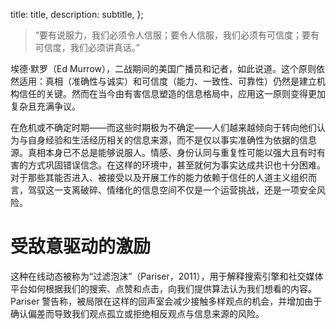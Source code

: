 

  title: title,
  description: subtitle,
};


> “要有说服力，我们必须令人信服；要令人信服，我们必须有可信度；要有可信度，我们必须讲真话。”

埃德·默罗（Ed Murrow），二战期间的美国广播员和记者，如此说道。这个原则依然适用：真相（准确性与诚实）和可信度（能力、一致性、可靠性）仍然是建立机构信任的关键。然而在当今由有害信息塑造的信息格局中，应用这一原则变得更加复杂且充满争议。

在危机或不确定时期——而这些时期极为不确定——人们越来越倾向于转向他们认为与自身经验和生活经历相关的信息来源，而不是仅以事实准确性为依据的信息源。真相本身已不总是能够说服人。情感、身份认同与重复性可能以强大且有时有害的方式巩固错误信念。在这样的环境中，甚至就何为事实达成共识也十分困难。对于那些其能否进入、被接受以及开展工作的能力依赖于信任的人道主义组织而言，驾驭这一支离破碎、情绪化的信息空间不仅是一个运营挑战，还是一项安全风险。

# 受敌意驱动的激励

这种在线动态被称为“过滤泡沫”（Pariser，2011），用于解释搜索引擎和社交媒体平台如何根据我们的搜索、点赞和点击，向我们提供算法认为我们想看的内容。Pariser 警告称，被局限在这样的回声室会减少接触多样观点的机会，并增加由于确认偏差而导致我们观点孤立或拒绝相反观点与信息来源的风险。
